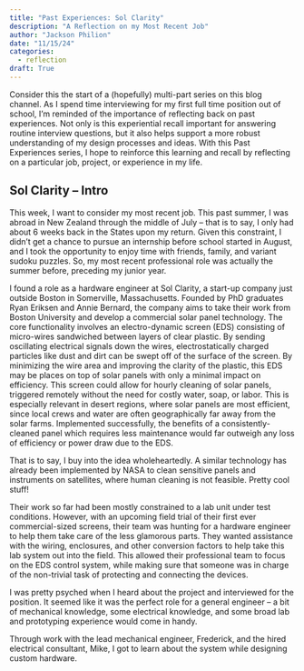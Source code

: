 ```yaml
---
title: "Past Experiences: Sol Clarity"
description: "A Reflection on my Most Recent Job"
author: "Jackson Philion"
date: "11/15/24"
categories:
  - reflection
draft: True
---
```


Consider this the start of a (hopefully) multi-part series on this blog channel. As I spend time interviewing for my first full time position out of school, I'm reminded of the importance of reflecting back on past experiences. Not only is this experiential recall important for answering routine interview questions, but it also helps support a more robust understanding of my design processes and ideas. With this Past Experiences series, I hope to reinforce this learning and recall by reflecting on a particular job, project, or experience in my life.

## Sol Clarity – Intro

This week, I want to consider my most recent job. This past summer, I was abroad in New Zealand through the middle of July – that is to say, I only had about 6 weeks back in the States upon my return. Given this constraint, I didn't get a chance to pursue an internship before school started in August, and I took the opportunity to enjoy time with friends, family, and variant sudoku puzzles. So, my most recent professional role was actually the summer before, preceding my junior year. 

I found a role as a hardware engineer at Sol Clarity, a start-up company just outside Boston in Somerville, Massachusetts. Founded by PhD graduates Ryan Eriksen and Annie Bernard, the company aims to take their work from Boston University and develop a commercial solar panel technology. The core functionality involves an electro-dynamic screen (EDS) consisting of micro-wires sandwiched between layers of clear plastic. By sending oscillating electrical signals down the wires, electrostatically charged particles like dust and dirt can be swept off of the surface of the screen. By minimizing the wire area and improving the clarity of the plastic, this EDS may be places on top of solar panels with only a minimal impact on efficiency. This screen could allow for hourly cleaning of solar panels, triggered remotely without the need for costly water, soap, or labor. This is especially relevant in desert regions, where solar panels are most efficient, since local crews and water are often geographically far away from the solar farms. Implemented successfully, the benefits of a consistently-cleaned panel which requires less maintenance would far outweigh any loss of efficiency or power draw due to the EDS.

That is to say, I buy into the idea wholeheartedly. A similar technology has already been implemented by NASA to clean sensitive panels and instruments on satellites, where human cleaning is not feasible. Pretty cool stuff!

Their work so far had been mostly constrained to a lab unit under test conditions. However, with an upcoming field trial of their first ever commercial-sized screens, their team was hunting for a hardware engineer to help them take care of the less glamorous parts. They wanted assistance with the wiring, enclosures, and other conversion factors to help take this lab system out into the field. This allowed their professional team to focus on the EDS control system, while making sure that someone was in charge of the non-trivial task of protecting and connecting the devices. 

I was pretty psyched when I heard about the project and interviewed for the position. It seemed like it was the perfect role for a general engineer – a bit of mechanical knowledge, some electrical knowledge, and some broad lab and prototyping experience would come in handy. 

Through work with the lead mechanical engineer, Frederick, and the hired electrical consultant, Mike, I got to learn about the system while designing custom hardware.
